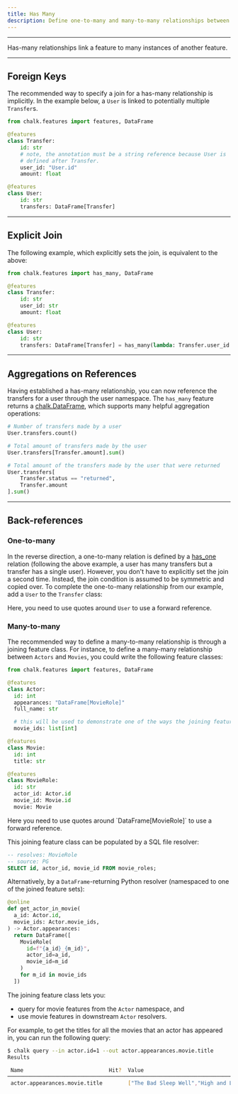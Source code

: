 ```yaml
---
title: Has Many
description: Define one-to-many and many-to-many relationships between feature classes.
---
```



---

Has-many relationships link a feature to many instances of another feature.

---

## Foreign Keys

The recommended way to specify a join for a has-many relationship is implicitly. In the
example below, a `User` is linked to potentially multiple `Transfer`s.

```py
from chalk.features import features, DataFrame

@features
class Transfer:
    id: str
    # note, the annotation must be a string reference because User is
    # defined after Transfer.
    user_id: "User.id"
    amount: float

@features
class User:
    id: str
    transfers: DataFrame[Transfer]
```

---

## Explicit Join

The following example, which explicitly sets the join, is equivalent to the above:

```py
from chalk.features import has_many, DataFrame

@features
class Transfer:
    id: str
    user_id: str
    amount: float

@features
class User:
    id: str
    transfers: DataFrame[Transfer] = has_many(lambda: Transfer.user_id == User.id)
```

---

## Aggregations on References

Having established a has-many relationship, you can now reference the transfers for
a user through the user namespace. The `has_many` feature returns a [chalk.DataFrame](/docs/dataframe),
which supports many helpful aggregation operations:

```py
# Number of transfers made by a user
User.transfers.count()

# Total amount of transfers made by the user
User.transfers[Transfer.amount].sum()

# Total amount of the transfers made by the user that were returned
User.transfers[
    Transfer.status == "returned",
    Transfer.amount
].sum()
```

---

## Back-references

### One-to-many

In the reverse direction, a one-to-many relation is defined by a [has_one](/docs/has-one)
relation (following the above example, a user has many transfers but a transfer has a
single user). However, you don't have to explicitly set the join a second time. Instead,
the join condition is assumed to be symmetric and copied over. To complete the one-to-many
relationship from our example, add a `User` to the `Transfer` class:

<PyDiffEditor html={manyToOneDiff} />

<TipInfo>Here, you need to use quotes around `User` to use a forward reference.</TipInfo>

[//]: # (Alternatively, you could define the join condition on the same)

[//]: # (side, and add the [DataFrame]&#40;/docs/dataframe&#41; to the `User` class:)

[//]: # ()
[//]: # (<PyDiffEditor html={oneToManyDiff} />)

[//]: # (<TipInfo>Again, you need to use quotes around `User` deal with forward references.</TipInfo>)

### Many-to-many

The recommended way to define a many-to-many relationship is through a joining feature class.
For instance, to define a many-many relationship between `Actors` and `Movies`, you
could write the following feature classes:

```python
from chalk.features import features, DataFrame

@features
class Actor:
  id: int
  appearances: "DataFrame[MovieRole]"
  full_name: str

  # this will be used to demonstrate one of the ways the joining feature can be populated
  movie_ids: list[int]

@features
class Movie:
  id: int
  title: str

@features
class MovieRole:
  id: str
  actor_id: Actor.id
  movie_id: Movie.id
  movie: Movie
```

<TipInfo>
  Here you need to use quotes around `DataFrame[MovieRole]` to use a forward reference.
</TipInfo>

This joining feature class can be populated by a SQL file resolver:
```sql
-- resolves: MovieRole
-- source: PG
SELECT id, actor_id, movie_id FROM movie_roles;
```

Alternatively, by a `DataFrame`-returning Python resolver (namespaced to one of the joined feature sets):

```python
@online
def get_actor_in_movie(
  a_id: Actor.id,
  movie_ids: Actor.movie_ids,
) -> Actor.appearances:
  return DataFrame([
    MovieRole(
      id=f"{a_id}_{m_id}",
      actor_id=a_id,
      movie_id=m_id
    )
    for m_id in movie_ids
  ])
```

The joining feature class lets you:
- query for movie features from the `Actor` namespace, and
- use movie features in downstream `Actor` resolvers.

For example, to get the titles for all the movies that an actor has appeared in, you can run the following query:

```sh
$ chalk query --in actor.id=1 --out actor.appearances.movie.title
Results

 Name                           Hit?  Value
───────────────────────────────────────────────────────────────────────────────
 actor.appearances.movie.title        ["The Bad Sleep Well","High and Low",...]
```
